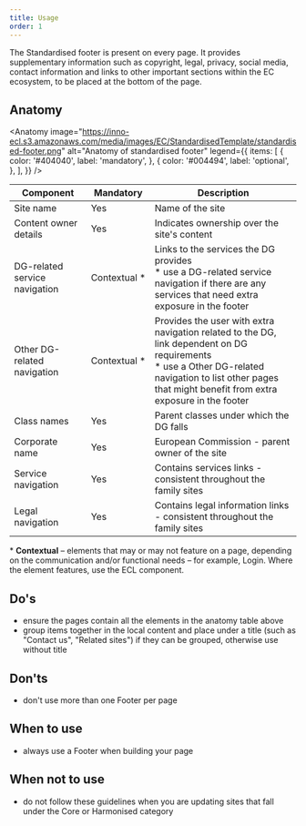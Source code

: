 ```yaml
---
title: Usage
order: 1
---
```



<Paragraph size="lead">
  The Standardised footer is present on every page. It provides supplementary
  information such as copyright, legal, privacy, social media, contact
  information and links to other important sections within the EC ecosystem, to
  be placed at the bottom of the page.
</Paragraph>

## Anatomy

<Anatomy
  image="https://inno-ecl.s3.amazonaws.com/media/images/EC/StandardisedTemplate/standardised-footer.png"
  alt="Anatomy of standardised footer"
  legend={{
    items: [
      {
        color: '#404040',
        label: 'mandatory',
      },
      {
        color: '#004494',
        label: 'optional',
      },
    ],
  }}
/>

| Component                     | Mandatory          | Description                                                                                                                                                                                                    |
| ----------------------------- | ------------------ | -------------------------------------------------------------------------------------------------------------------------------------------------------------------------------------------------------------- |
| Site name                     | Yes                | Name of the site                                                                                                                                                                                               |
| Content owner details         | Yes                | Indicates ownership over the site's content                                                                                                                                                                    |
| DG-related service navigation | Contextual&nbsp;\* | Links to the services the DG provides<br/>\* use a DG-related service navigation if there are any services that need extra exposure in the footer                                                              |
| Other DG-related navigation   | Contextual&nbsp;\* | Provides the user with extra navigation related to the DG, link dependent on DG requirements<br/>\* use a Other DG-related navigation to list other pages that might benefit from extra exposure in the footer |
| Class names                   | Yes                | Parent classes under which the DG falls                                                                                                                                                                        |
| Corporate name                | Yes                | European Commission - parent owner of the site                                                                                                                                                                 |
| Service navigation            | Yes                | Contains services links - consistent throughout the family sites                                                                                                                                               |
| Legal navigation              | Yes                | Contains legal information links - consistent throughout the family sites                                                                                                                                      |

<Paragraph size="s">
  * <strong>Contextual</strong> – elements that may or may not feature on a
  page, depending on the communication and/or functional needs – for example,
  Login. Where the element features, use the ECL component.
</Paragraph>

## Do's

- ensure the pages contain all the elements in the anatomy table above
- group items together in the local content and place under a title (such as "Contact us", "Related sites") if they can be grouped, otherwise use without title

## Don'ts

- don't use more than one Footer per page

## When to use

- always use a Footer when building your page

## When not to use

- do not follow these guidelines when you are updating sites that fall under the <Link to="/ec/core-template/">Core</Link> or <Link to="/ec/harmonised-templates/group1/">Harmonised</Link> category
